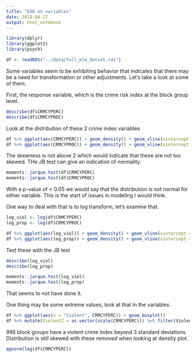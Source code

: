 ```yaml
---
title: "EDA on variables"
date: 2018-04-27
output: html_notebook
---
```

```r
library(dplyr)
library(ggplot2)
library(psych)

df <- readRDS("../data/full_mlm_datset.rds")

```
Some variables seem to be exhibiting behavior that indicates that there may be a need for transformation or other adjustments. Let's take a look at some of them.

First, the response variable, which is the crime risk index at the block group level.
```r
describe(df$CRMCYPERC)
describe(df$CRMCYPROC)
```
Look at the distribution of these 2 crime index variables
```r
df %>% ggplot(aes(CRMCYPERC)) + geom_density() + geom_vline(xintercept = mean(df$CRMCYPERC))
df %>% ggplot(aes(CRMCYPROC)) + geom_density() + geom_vline(xintercept = mean(df$CRMCYPROC))
```
The skewness is not above 2 which would indicate that these are not too skewed. THe JB test can give an indication of normality.
```r
moments::jarque.test(df$CRMCYPERC)
moments::jarque.test(df$CRMCYPROC)
```
With a p-value of < 0.05 we would say that the distribution is not normal for either variable. This is the start of issues in modeling I would think.

One way to deal with that is to log transform, let's examine that.
```r
log_viol <- log(df$CRMCYPERC)
log_prop <- log(df$CRMCYPROC)

df %>% ggplot(aes(log_viol)) + geom_density() + geom_vline(xintercept = mean(log_viol))
df %>% ggplot(aes(log_prop)) + geom_density() + geom_vline(xintercept = mean(log_prop))
```
Test these with the JB test
```r
describe(log_viol)
describe(log_prop)

moments::jarque.test(log_viol)
moments::jarque.test(log_prop)
```
That seems to not have done it.

One thing may be some extreme values, look at that in the variables.
```r
df %>% ggplot(aes(x = "Violent", CRMCYPERC)) + geom_boxplot()
df %>% mutate(ViolentZ = as.vector(scale(CRMCYPERC))) %>% filter(ViolentZ < 3) %>% ggplot(aes(log(CRMCYPERC))) + geom_density()
```
998 block groups have a violent crime index beyond 3 standard deviations. Distribution is still skewed with these removed when looking at density plot.

```r
qqnorm(log(df$CRMCYPERC))
```
